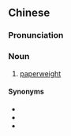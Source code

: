 ==Chinese==
{{zh-forms|s=书镇}}

===Pronunciation===
{{zh-pron
|m=shūzhèn
|c=syu1 zan3
|cat=n
}}

===Noun===
{{zh-noun}}

# [[paperweight]]

====Synonyms====
* {{zh-l|鎮紙}}
* {{zh-l|紙壓}}
* {{zh-l|紙鎮}}